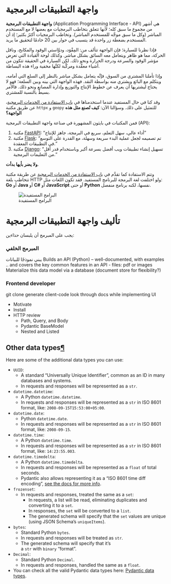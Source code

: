 # واجهة التطبيقات البرمجية

**واجهة التطبيقات البرمجية** (Application Programming Interface - API) هي أشهر من مجموع ما سبق كله؛ لأنها تتعلق بتخاطب البرمجيات مع بعضها لا مع المستخدم المباشر (وكل ما سبق موجَّه للمستخدم المباشر). وتخاطب البرمجيات أكثرُ بكثير؛ إذ أن المستخدم بضغطة زر واحدة قد يتسبب في حوار بين 20 خادمًا لتحقيق ما يريد.

فإذا نظرنا للسيارة؛ فإن الواجهة تتألف من: المِقْوَد، ودوَّاستي الوقود والمكابح، وناقل الحركة، مما هو ظاهر ويتعامل معه السائق بشكل مباشر. وكذلك لوحة القيادة التي تعرِض مؤشر الوقود والسرعة ودرجة الحرارة ونحو ذلك. لكن السيارة في الحقيقة تتكون من أشياء معقَّدة ومركَّبة لكنَّها مخفية وراء هذه البساطة.

وإذا تأملنا المشتري من السوق، فإنَّه يتعامل بشكل مباشر بالنظر إلى السلع التي أمامه، ويتكلم مع البائع ويشتري منه بواسطة النقد. فهذه الواجهة التي بينه وبين السلعة؛ فهو لا يحتاج ليشتريها أن يعرف عن خطوط الإنتاج والتوزيع وإدارة المصانع ونحو ذلك. فالأمر بسيطٌ بالنسبة للمشتري.

وقد كنا في حال المستفيد عندما استخدمناها في [باب الاستفادة من الخدمات البرمجية](../10_integration/a1_http.qmd)، عن طريق مكتبة `httpx` و `geopy` للتمثيل على ذلك. وسؤالنا الآن: **كيف تُصنع مثل هذه الواجهة؟**

فمن المكتبات في بايثون المشهورة في صناعة واجهة التطبيقات البرمجية (API):

1. مكتبة [FastAPI](https://fastapi.tiangolo.com/): "أداء عالي، سهل التعلم، سريع في البرمجة، جاهز للإنتاج"
2. مكتبة [Flask](https://flask.palletsprojects.com/): "تم تصميمه لجعل عملية البدء سريعة وسهلة، مع القدرة على التوسع في التطبيقات المعقدة."
3. مكتبة [Django](https://www.djangoproject.com/): "تسهيل إنشاء تطبيقات ويب أفضل بسرعة أكبر وباستخدام قدر أقل من التعليمات البرمجية."

**ولا يضر بأيها بدأت**.

وتتم الاستفادة كما تقدَّم في [باب الاستفادة من الخدمات البرمجية](../10_integration/a1_http.qmd) عن طريقة مكتبة تتخاطب بلغة HTTP ولو اختلفت لغة البرمجة للبرنامج المستفيد. فقد تكون اللغات مثل: **Go** أو **Java** أو **C#** أو **JavaScript** أو حتى **Python** نفسها، لكنه برنامج منفصل.

![البرامج المستفيدة](../../assets/users/server_to_clients.png) 


# تأليف واجهة التطبيقات البرمجية

يجب على المبرمج أن يلبسان حذاءين:

### المبرمج الخلفي

يبني نموذجًا للبيانات
Builds an API (Python) -- well-documented, with examples .. and covers the key common features in an API
    - files: pdf or images
Materialize this data model via a database (document store for flexibility?)

### Frontend developer

git clone <repo>
generate client-code
look through docs while implementing UI

- Motivate
- Install
- HTTP review
    - Path, Query, and Body
    - Pydantic BaseModel
    - Nested and Listed


## Other data types[¶](https://fastapi.tiangolo.com/tutorial/extra-data-types/#other-data-types)

Here are some of the additional data types you can use:

- `UUID`:
    - A standard "Universally Unique Identifier", common as an ID in many databases and systems.
    - In requests and responses will be represented as a `str`.
- `datetime.datetime`:
    - A Python `datetime.datetime`.
    - In requests and responses will be represented as a `str` in ISO 8601 format, like: `2008-09-15T15:53:00+05:00`.
- `datetime.date`:
    - Python `datetime.date`.
    - In requests and responses will be represented as a `str` in ISO 8601 format, like: `2008-09-15`.
- `datetime.time`:
    - A Python `datetime.time`.
    - In requests and responses will be represented as a `str` in ISO 8601 format, like: `14:23:55.003`.
- `datetime.timedelta`:
    - A Python `datetime.timedelta`.
    - In requests and responses will be represented as a `float` of total seconds.
    - Pydantic also allows representing it as a "ISO 8601 time diff encoding", [see the docs for more info](https://docs.pydantic.dev/latest/concepts/serialization/#custom-serializers).
- `frozenset`:
    - In requests and responses, treated the same as a `set`:
        - In requests, a list will be read, eliminating duplicates and converting it to a `set`.
        - In responses, the `set` will be converted to a `list`.
        - The generated schema will specify that the `set` values are unique (using JSON Schema's `uniqueItems`).
- `bytes`:
    - Standard Python `bytes`.
    - In requests and responses will be treated as `str`.
    - The generated schema will specify that it's a `str` with `binary` "format".
- `Decimal`:
    - Standard Python `Decimal`.
    - In requests and responses, handled the same as a `float`.
- You can check all the valid Pydantic data types here: [Pydantic data types](https://docs.pydantic.dev/latest/usage/types/types/).